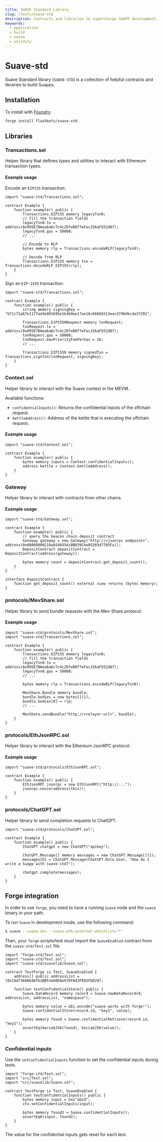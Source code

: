 ```yaml
---
title: SUAVE Standard Library
slug: /tools/suave-std
description: Contracts and libraries to supercharge SUAPP development.
keywords:
  - application
  - build
  - suave
  - solidity
---
```


# Suave-std

Suave Standard library (`SUAVE-STD`) is a collection of helpful contracts and libraries to build Suapps.

## Installation

To install with [Foundry](https://github.com/foundry-rs/foundry):

```bash
forge install flashbots/suave-std
```

## Libraries

### Transactions.sol

Helper library that defines types and utilities to interact with Ethereum transaction types.

#### Example usage

Encode an `EIP155` transaction:

```solidity
import "suave-std/Transactions.sol";

contract Example {
    function example() public {
        Transactions.EIP155 memory legacyTxn0;
        // fill the transaction fields
        legacyTxn0.to = address(0x095E7BAea6a6c7c4c2DfeB977eFac326aF552d87);
        legacyTxn0.gas = 50000;
        // ...

        // Encode to RLP
        bytes memory rlp = Transactions.encodeRLP(legacyTxn0);

        // Decode from RLP
        Transactions.EIP155 memory txn = Transactions.decodeRLP_EIP155(rlp);
    }
}
```

Sign an `EIP-1559` transaction:

```solidity
import "suave-std/Transactions.sol";

contract Example {
    function example() public {
        string memory signingKey = "b71c71a67e1177ad4e901695e1b4b9ee17ae16c6668d313eac2f96dbcda3f291";

        Transactions.EIP1559Request memory txnRequest;
        txnRequest.to = address(0x095E7BAea6a6c7c4c2DfeB977eFac326aF552d87);
        txnRequest.gas = 50000;
        txnRequest.maxPriorityFeePerGas = 10;
        // ...

        Transactions.EIP1559 memory signedTxn = Transactions.signTxn(txnRequest, signingKey);
    }
}
```

### Context.sol

Helper library to interact with the Suave context in the MEVM.

Available functions:

- `confidentialInputs()`: Returns the confidential inputs of the offchain request.
- `kettleAddress()`: Address of the kettle that is executing the offchain request.

#### Example usage

```solidity
import "suave-std/Context.sol";

contract Example {
    function example() public {
        bytes memory inputs = Context.confidentialInputs();
        address kettle = Context.kettleAddress();
    }
}
```

### Gateway

Helper library to interact with contracts from other chains.

#### Example usage

```solidity
import "suave-std/Gateway.sol";

contract Example {
    function example() public {
        // query the beacon chain deposit contract
        Gateway gateway = new Gateway("http://<jsonrpc endpoint>", address(0x00000000219ab540356cBB839Cbe05303d7705Fa));
        DepositContract depositContract = DepositContract(address(gateway));

        bytes memory count = depositContract.get_deposit_count();
    }
}

interface DepositContract {
    function get_deposit_count() external view returns (bytes memory);
}
```

### protocols/MevShare.sol

Helper library to send bundle requests with the Mev-Share protocol.

#### Example usage

```solidity
import "suave-std/protocols/MevShare.sol";
import "suave-std/Transactions.sol";

contract Example {
    function example() public {
        Transactions.EIP155 memory legacyTxn0;
        // fill the transaction fields
        legacyTxn0.to = address(0x095E7BAea6a6c7c4c2DfeB977eFac326aF552d87);
        legacyTxn0.gas = 50000;
        // ...

        bytes memory rlp = Transactions.encodeRLP(legacyTxn0);

        MevShare.Bundle memory bundle;
        bundle.bodies = new bytes[](1);
        bundle.bodies[0] = rlp;
        // ...

        MevShare.sendBundle("http://<relayer-url>", bundle);
    }
}
```

### protocols/EthJsonRPC.sol

Helper library to interact with the Ethereum JsonRPC protocol.

#### Example usage

```solidity
import "suave-std/protocols/EthJsonRPC.sol";

contract Example {
    function example() public {
        EthJsonRPC jsonrpc = new EthJsonRPC("http://...");
        jsonrpc.nonce(address(this));
    }
}
```

### protocols/ChatGPT.sol

Helper library to send completion requests to ChatGPT.

```solidity
import "suave-std/protocols/ChatGPT.sol";

contract Example {
    function example() public {
        ChatGPT chatgpt = new ChatGPT("apikey");

        ChatGPT.Message[] memory messages = new ChatGPT.Message[](1);
        messages[0] = ChatGPT.Message(ChatGPT.Role.User, "How do I write a Suapp with suave-std?");

        chatgpt.complete(messages);
    }
}
```

## Forge integration

In order to use `forge`, you need to have a running `Suave` node and the `suave` binary in your path.

To run `Suave` in development mode, use the following command:

```bash
$ suave --suave.dev --suave.eth.external-whitelist='*'
```

Then, your `forge` scripts/test must import the `SuaveEnabled` contract from the `suave-std/Test.sol` file.

```solidity
import "forge-std/Test.sol";
import "suave-std/Test.sol";
import "suave-std/suavelib/Suave.sol";

contract TestForge is Test, SuaveEnabled {
    address[] public addressList = [0xC8df3686b4Afb2BB53e60EAe97EF043FE03Fb829];

    function testConfidentialStore() public {
        Suave.DataRecord memory record = Suave.newDataRecord(0, addressList, addressList, "namespace");

        bytes memory value = abi.encode("suave works with forge!");
        Suave.confidentialStore(record.id, "key1", value);

        bytes memory found = Suave.confidentialRetrieve(record.id, "key1");
        assertEq(keccak256(found), keccak256(value));
    }
}
```

### Confidential inputs

Use the `setConfidentialInputs` function to set the confidential inputs during tests.

```solidity
import "forge-std/Test.sol";
import "src/Test.sol";
import "src/suavelib/Suave.sol";

contract TestForge is Test, SuaveEnabled {
    function testConfidentialInputs() public {
        bytes memory input = hex"abcd";
        ctx.setConfidentialInputs(input);

        bytes memory found2 = Suave.confidentialInputs();
        assertEq0(input, found2);
    }
}
```

The value for the confidential inputs gets reset for each test.